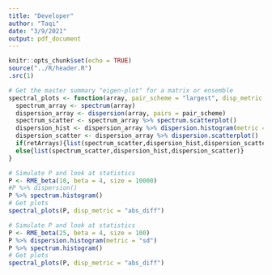 ```yaml
---
title: "Developer"
author: "Taqi"
date: "3/9/2021"
output: pdf_document
---
```


```r
knitr::opts_chunk$set(echo = TRUE)
source("../R/header.R")
.src(1)
```

```r
# Get the master summary "eigen-plot" for a matrix or ensemble
spectral_plots <- function(array, pair_scheme = "largest", disp_metric = "diff_abs", retArrays = F){
  spectrum_array <- spectrum(array)
  dispersion_array <- dispersion(array, pairs = pair_scheme)
  spectrum_scatter <- spectrum_array %>% spectrum.scatterplot()
  dispersion_hist <- dispersion_array %>% dispersion.histogram(metric = disp_metric)
  dispersion_scatter <- dispersion_array %>% dispersion.scatterplot()
  if(retArrays){list(spectrum_scatter,dispersion_hist,dispersion_scatter,spectrum_array,dispersion_array)}
  else{list(spectrum_scatter,dispersion_hist,dispersion_scatter)}
}
```

```r
# Simulate P and look at statistics
P <- RME_beta(10, beta = 4, size = 10000)
#P %>% dispersion()
P %>% spectrum.histogram()
# Get plots
spectral_plots(P, disp_metric = "abs_diff")
```

```r
# Simulate P and look at statistics
P <- RME_beta(25, beta = 4, size = 100)
P %>% dispersion.histogram(metric = "sd")
P %>% spectrum.histogram()
# Get plots
spectral_plots(P, disp_metric = "abs_diff")
```


